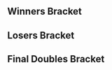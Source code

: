 {{DISPLAYTITLE:Battle Arena Melbourne 8: ''Melee'' Doubles Bracket}}{{SetGame|melee}}
{{tabs static
|name1=Overview
|link1=Battle Arena Melbourne/8/Melee
|name2=Singles Pools
|link2=Battle Arena Melbourne/8/Melee/Singles Pools
|name3=Singles Bracket
|link3=Battle Arena Melbourne/8/Melee/Singles Bracket
|name4=Doubles Pools
|link4=Battle Arena Melbourne/8/Melee/Doubles Pools
|name5=Doubles Bracket
|link5=Battle Arena Melbourne/8/Melee/Doubles Bracket
|This=5
}}
==Winners Bracket==
{{2SEDoublesBracket
|r1m1t1p1=S.D |r1m1t1p1flag=au
|r1m1t1p2=Syke |r1m1t1p2flag=au |r1m1t1score=3
|r1m1t2p1=Kaiza |r1m1t2p1flag=au
|r1m1t2p2=Rainbow |r1m1t2p2flag=au |r1m1t2score=2
|r1m1win=1
}}
{{2SEDoublesBracket
|hideroundtitles=true

|r1m1t1p1=Atticus |r1m1t1p1flag=au
|r1m1t1p2=Splice |r1m1t1p2flag=au |r1m1t1score=3
|r1m1t2p1=JBirds |r1m1t2p1flag=
|r1m1t2p2=smopup |r1m1t2p2flag=au |r1m1t2score=0
|r1m1win=1
}}

==Losers Bracket==
{{8DEDoublesLBracketSmwA
|tourneylink=Battle Arena Melbourne/8/Melee
|tourneyname=Battle Arena Melbourne 8
|l1placement=7-8
|l2placement=5-6

<!-- ROUND 1 -->
|l1m1t1p1=MC |l1m1t1p1flag=au
|l1m1t1p2=Cunchy |l1m1t1p2flag= |l1m1t1score=2
|l1m1t2p1=Redact |l1m1t2p1flag=au
|l1m1t2p2=Dekar |l1m1t2p2flag=au |l1m1t2score=3
|l1m1win=2

|l1m2t1p1=sundowns |l1m2t1p1flag=au
|l1m2t1p2=Spud |l1m2t1p2flag=nz |l1m2t1score=3
|l1m2t2p1=Tyler |l1m2t2p1flag=au
|l1m2t2p2=mask1n |l1m2t2p2flag=au |l1m2t2score=1
|l1m2win=1

<!-- ROUND 2 -->
|l2m1t1p1=Kaiza |l2m1t1p1flag=au
|l2m1t1p2=Rainbow |l2m1t1p2flag=au |l2m1t1score=2
|l2m1t2p1=Redact |l2m1t2p1flag=au
|l2m1t2p2=Dekar |l2m1t2p2flag=au |l2m1t2score=3
|l2m1win=2

|l2m2t1p1=JBirds |l2m2t1p1flag=
|l2m2t1p2=smopup |l2m2t1p2flag=au |l2m2t1score=2
|l2m2t2p1=sundowns |l2m2t2p1flag=au
|l2m2t2p2=Spud |l2m2t2p2flag=nz |l2m2t2score=3
|l2m2win=2
}}
<onlyinclude>
==Final Doubles Bracket==
{{DEFinalDoublesSmwBracket
|tourneylink=Battle Arena Melbourne/8/Melee
|tourneyname=Battle Arena Melbourne 8
|l1placement=4
|r2placement=3
|r3loserplacement=2
|r3winnerplacement=1

<!-- FROM WINNERS -->
|r1m1t1p1=S.D |r1m1t1p1flag=au
|r1m1t1p2=Syke |r1m1t1p2flag=au |r1m1t1score=3
|r1m1t2p1=Atticus |r1m1t2p1flag=au
|r1m1t2p2=Splice |r1m1t2p2flag=au |r1m1t2score=1
|r1m1win=1

<!-- FROM LOSERS -->
|l1m1t1p1=Redact |l1m1t1p1flag=au
|l1m1t1p2=Dekar |l1m1t1p2flag=au |l1m1t1score=1
|l1m1t2p1=sundowns |l1m1t2p1flag=au
|l1m1t2p2=Spud |l1m1t2p2flag=nz |l1m1t2score=3
|l1m1win=2

<!-- LOSERS FINALS -->
|r2m1t1p1=Atticus |r2m1t1p1flag=au
|r2m1t1p2=Splice |r2m1t1p2flag=au |r2m1t1score=3
|r2m1t2p1=sundowns |r2m1t2p1flag=au
|r2m1t2p2=Spud |r2m1t2p2flag=nz |r2m1t2score=2
|r2m1win=1

<!-- GRAND FINALS -->
|r3m1t1p1=S.D |r3m1t1p1flag=au
|r3m1t1p2=Syke |r3m1t1p2flag=au |r3m1t1score=3 |r3m2t1score=
|r3m1t2p1=Atticus |r3m1t2p1flag=au
|r3m1t2p2=Splice |r3m1t2p2flag=au |r3m1t2score=1 |r3m2t2score=
|r3m1win=1
}}
</onlyinclude>
